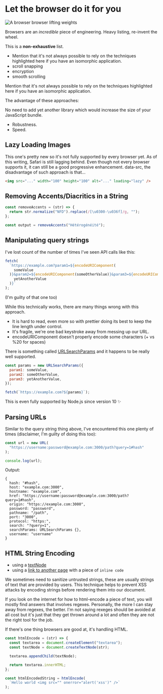 
# Let the browser do it for you

<Image alt="A browser browser lifting weights" src={mainImage.src} />

Browsers are an _incredible_ piece of engineering. Heavy listing, re-invent the wheel.

This is a **non-exhaustive** list.

- Mention that it's not always possible to rely on the techniques highlighted here if you have an isomorphic application.
- scroll snapping
- encryption
- smooth scrolling

Mention that it's not always possible to rely on the techniques highlighted here if you have an isomorphic application.

The advantage of these approaches:

No need to add yet another library which would increase the size of your JavaScript bundle.

- Robustness.
- Speed.

## Lazy Loading Images

This one's pretty new so it's not fully supported by every browser yet. As of this writing, Safari is still lagging behind. Even though not every browser supports it, it can still be a good progressive enhancement.
data-src, the disadvantage of such approach is that…

```html
<img src="..." width="100" height="100" alt="..." loading="lazy" />
```

## Removing Accents/Diacritics in a String

```javascript
const removeAccents = (str) => {
  return str.normalize("NFD").replace(/[\u0300-\u036f]/g, "");
};

const output = removeAccents("Hétérogénéité");
```

## Manipulating query strings

I've lost count of the number of times I've seen API calls like this:

```javascript
fetch(
  `https://example.com?param1=${encodeURIComponent(
    someValue
  )}&param2=${encodeURIComponent(someOtherValue)}&param3=${encodeURIComponent(
    yetAnotherValue
  )}`
);
```

(I'm guilty of that one too)

While this technically works, there are many things wrong with this approach.

- It is hard to read, even more so with prettier doing its best to keep the line length under control.
- It's fragile, we're one bad keystroke away from messing up our URL.
- encodeURIComponent doesn't properly encode some characters (+ vs %20 for spaces)

There is something called [URLSearchParams](https://developer.mozilla.org/en-US/docs/Web/API/URLSearchParams) and it happens to be really well supported.

```javascript
const params = new URLSearchParams({
  param1: someValue,
  param2: someOtherValue,
  param3: yetAnotherValue,
});

fetch(`https://example.com?${params}`);
```

This is even fully supported by Node.js since version 10 ✨

## Parsing URLs

Similar to the query string thing above, I've encountered this one plenty of times (disclaimer, I'm guilty of doing this too):

```javascript
const url = new URL(
  "https://username:password@example.com:3000/path?query=1#hash"
);

console.log(url);
```

Output:

```
{
  hash: "#hash",
  host: "example.com:3000",
  hostname: "example.com",
  href: "https://username:password@example.com:3000/path?query=1#hash",
  origin: "https://example.com:3000",
  password: "password",
  pathname: "/path",
  port: "3000",
  protocol: "https:",
  search: "?query=1",
  searchParams: URLSearchParams {},
  username: "username"
}
```

## HTML String Encoding

- using a [textNode](http://developer.mozilla.org/en-US/docs/Web/API/Document/createTextNode)
- using a [link to another page](/) with a piece of `inline code`

We sometimes need to sanitize untrusted strings, these are usually strings of text that are provided by users. This technique helps to prevent XSS attacks by encoding strings before rendering them into our document.

If you look on the internet for how to html-encode a piece of text, you will mostly find answers that involves regexes. Personally, the more I can stay away from regexes, the better. I'm not saying rexeges should be avoided at all cost but it's just that they get thrown around a lot and often they are not the right tool for the job.

If there's one thing browsers are good at, it's handling HTML.

```javascript
const htmlEncode = (str) => {
  const textarea = document.createElement("textarea");
  const textNode = document.createTextNode(str);

  textarea.appendChild(textNode);

  return textarea.innerHTML;
};

const htmlEncodedString = htmlEncode(
  `Hello world <img src="" onerror="alert('xss')" />`
);
```

